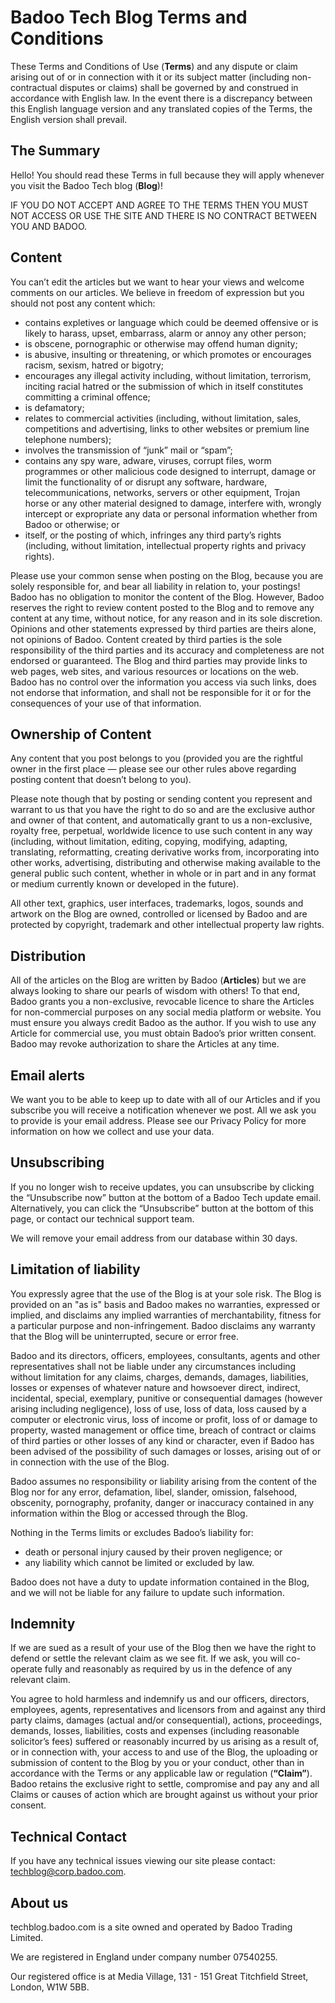 # [](#badoo-tech-blog-terms-and-conditions)Badoo Tech Blog Terms and Conditions

These Terms and Conditions of Use (**Terms**) and any dispute or claim arising out of or in
connection with it or its subject matter (including non-contractual disputes or claims) shall be
governed by and construed in accordance with English law. In the event there is a discrepancy
between this English language version and any translated copies of the Terms, the English version
shall prevail.

## [](#the-summary)The Summary

Hello! You should read these Terms in full because they will apply whenever you visit the Badoo Tech
blog (**Blog**)!

IF YOU DO NOT ACCEPT AND AGREE TO THE TERMS THEN YOU MUST NOT ACCESS OR USE THE SITE AND THERE IS NO
CONTRACT BETWEEN YOU AND BADOO.

## [](#content)Content

You can’t edit the articles but we want to hear your views and welcome comments on our articles. We
believe in freedom of expression but you should not post any content which:

-   contains expletives or language which could be deemed offensive or is likely to harass, upset,
    embarrass, alarm or annoy any other person;
-   is obscene, pornographic or otherwise may offend human dignity;
-   is abusive, insulting or threatening, or which promotes or encourages racism, sexism, hatred or
    bigotry;
-   encourages any illegal activity including, without limitation, terrorism, inciting racial hatred
    or the submission of which in itself constitutes committing a criminal offence;
-   is defamatory;
-   relates to commercial activities (including, without limitation, sales, competitions and
    advertising, links to other websites or premium line telephone numbers);
-   involves the transmission of “junk” mail or “spam”;
-   contains any spy ware, adware, viruses, corrupt files, worm programmes or other malicious code
    designed to interrupt, damage or limit the functionality of or disrupt any software, hardware,
    telecommunications, networks, servers or other equipment, Trojan horse or any other material
    designed to damage, interfere with, wrongly intercept or expropriate any data or personal
    information whether from Badoo or otherwise; or
-   itself, or the posting of which, infringes any third party’s rights (including, without
    limitation, intellectual property rights and privacy rights).

Please use your common sense when posting on the Blog, because you are solely responsible for, and
bear all liability in relation to, your postings! Badoo has no obligation to monitor the content of
the Blog. However, Badoo reserves the right to review content posted to the Blog and to remove any
content at any time, without notice, for any reason and in its sole discretion. Opinions and other
statements expressed by third parties are theirs alone, not opinions of Badoo. Content created by
third parties is the sole responsibility of the third parties and its accuracy and completeness are
not endorsed or guaranteed. The Blog and third parties may provide links to web pages, web sites,
and various resources or locations on the web. Badoo has no control over the information you access
via such links, does not endorse that information, and shall not be responsible for it or for the
consequences of your use of that information.

## [](#ownership-of-content)Ownership of Content

Any content that you post belongs to you (provided you are the rightful owner in the first place —
please see our other rules above regarding posting content that doesn’t belong to you).

Please note though that by posting or sending content you represent and warrant to us that you have
the right to do so and are the exclusive author and owner of that content, and automatically grant
to us a non-exclusive, royalty free, perpetual, worldwide licence to use such content in any way
(including, without limitation, editing, copying, modifying, adapting, translating, reformatting,
creating derivative works from, incorporating into other works, advertising, distributing and
otherwise making available to the general public such content, whether in whole or in part and in
any format or medium currently known or developed in the future).

All other text, graphics, user interfaces, trademarks, logos, sounds and artwork on the Blog are
owned, controlled or licensed by Badoo and are protected by copyright, trademark and other
intellectual property law rights.

## [](#distribution)Distribution

All of the articles on the Blog are written by Badoo (**Articles**) but we are always looking to
share our pearls of wisdom with others! To that end, Badoo grants you a non-exclusive, revocable
licence to share the Articles for non-commercial purposes on any social media platform or website.
You must ensure you always credit Badoo as the author. If you wish to use any Article for commercial
use, you must obtain Badoo’s prior written consent. Badoo may revoke authorization to share the
Articles at any time.

## [](#email-alerts)Email alerts

We want you to be able to keep up to date with all of our Articles and if you subscribe you will
receive a notification whenever we post. All we ask you to provide is your email address. Please see
our Privacy Policy for more information on how we collect and use your data.

## [](#unsubscribing)Unsubscribing

If you no longer wish to receive updates, you can unsubscribe by clicking the “Unsubscribe now”
button at the bottom of a Badoo Tech update email. Alternatively, you can click the “Unsubscribe”
button at the bottom of this page, or contact our technical support team.

We will remove your email address from our database within 30 days.

## [](#limitation-of-liability)Limitation of liability

You expressly agree that the use of the Blog is at your sole risk. The Blog is provided on an "as
is" basis and Badoo makes no warranties, expressed or implied, and disclaims any implied warranties
of merchantability, fitness for a particular purpose and non-infringement. Badoo disclaims any
warranty that the Blog will be uninterrupted, secure or error free.

Badoo and its directors, officers, employees, consultants, agents and other representatives shall
not be liable under any circumstances including without limitation for any claims, charges, demands,
damages, liabilities, losses or expenses of whatever nature and howsoever direct, indirect,
incidental, special, exemplary, punitive or consequential damages (however arising including
negligence), loss of use, loss of data, loss caused by a computer or electronic virus, loss of
income or profit, loss of or damage to property, wasted management or office time, breach of
contract or claims of third parties or other losses of any kind or character, even if Badoo has been
advised of the possibility of such damages or losses, arising out of or in connection with the use
of the Blog.

Badoo assumes no responsibility or liability arising from the content of the Blog nor for any error,
defamation, libel, slander, omission, falsehood, obscenity, pornography, profanity, danger or
inaccuracy contained in any information within the Blog or accessed through the Blog.

Nothing in the Terms limits or excludes Badoo’s liability for:

-   death or personal injury caused by their proven negligence; or
-   any liability which cannot be limited or excluded by law.

Badoo does not have a duty to update information contained in the Blog, and we will not be liable
for any failure to update such information.

## [](#indemnity)Indemnity

If we are sued as a result of your use of the Blog then we have the right to defend or settle the
relevant claim as we see fit. If we ask, you will co-operate fully and reasonably as required by us
in the defence of any relevant claim.

You agree to hold harmless and indemnify us and our officers, directors, employees, agents,
representatives and licensors from and against any third party claims, damages (actual and/or
consequential), actions, proceedings, demands, losses, liabilities, costs and expenses (including
reasonable solicitor’s fees) suffered or reasonably incurred by us arising as a result of, or in
connection with, your access to and use of the Blog, the uploading or submission of content to the
Blog by you or your conduct, other than in accordance with the Terms or any applicable law or
regulation (**“Claim”**). Badoo retains the exclusive right to settle, compromise and pay any and
all Claims or causes of action which are brought against us without your prior consent.

## [](#technical-contact)Technical Contact

If you have any technical issues viewing our site please contact:
[techblog@corp.badoo.com](mailto:techblog@corp.badoo.com).

## [](#about-us)About us

techblog.badoo.com is a site owned and operated by Badoo Trading Limited.

We are registered in England under company number 07540255.

Our registered office is at Media Village, 131 - 151 Great Titchfield Street, London, W1W 5BB.
